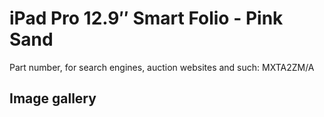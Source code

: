 # iPad Pro 12.9″ Smart Folio - Pink Sand

Part number, for search engines, auction websites and such: MXTA2ZM/A

## Image gallery

<div style={{ width: "768px" }}>
  <GalleryComponent
    images={[
      {
        original: "/everysource/MXTA2",
        thumbnail: "/everypreview/MXTA2",
      },
      {
        original: "/everysource/MXTA2_AV1",
        thumbnail: "/everypreview/MXTA2_AV1",
      },
      {
        original: "/everysource/MXTA2_AV2",
        thumbnail: "/everypreview/MXTA2_AV2",
      },
      {
        original: "/everysource/MXTA2_AV3",
        thumbnail: "/everypreview/MXTA2_AV3",
      },
      {
        original: "/everysource/MXTA2_AV4",
        thumbnail: "/everypreview/MXTA2_AV4",
      }
    ]}
  />
</div>